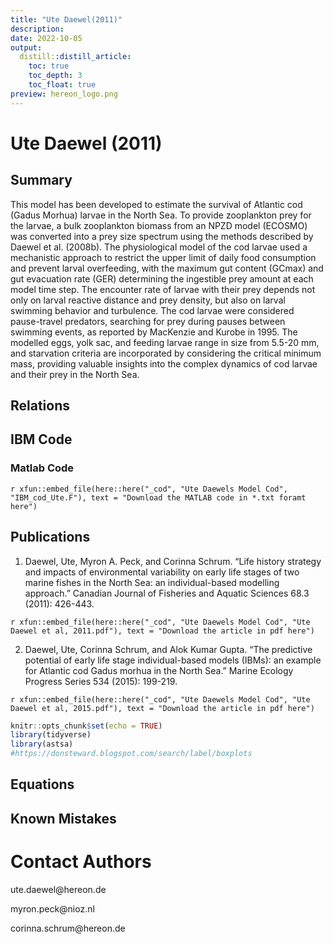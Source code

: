 ```yaml
---
title: "Ute Daewel(2011)"
description:
date: 2022-10-05
output:
  distill::distill_article:
    toc: true
    toc_depth: 3
    toc_float: true
preview: hereon_logo.png
---
```



# Ute Daewel (2011) 

## Summary

This model has been developed to estimate the survival of Atlantic cod (Gadus Morhua) larvae in the North Sea. To provide zooplankton prey for the larvae, a bulk zooplankton biomass from an NPZD model (ECOSMO) was converted into a prey size spectrum using the methods described by Daewel et al. (2008b). The physiological model of the cod larvae used a mechanistic approach to restrict the upper limit of daily food consumption and prevent larval overfeeding, with the maximum gut content (GCmax) and gut evacuation rate (GER) determining the ingestible prey amount at each model time step. The encounter rate of larvae with their prey depends not only on larval reactive distance and prey density, but also on larval swimming behavior and turbulence. The cod larvae were considered pause-travel predators, searching for prey during pauses between swimming events, as reported by MacKenzie and Kurobe in 1995. The modelled eggs, yolk sac, and feeding larvae range in size from 5.5-20 mm, and starvation criteria are incorporated by considering the critical minimum mass, providing valuable insights into the complex dynamics of cod larvae and their prey in the North Sea.


## Relations


## IBM Code

### Matlab Code
<div class="contributor_org">
`r xfun::embed_file(here::here("_cod", "Ute Daewels Model Cod", "IBM_cod_Ute.F"), text = "Download the MATLAB code in *.txt foramt here")`
</div>

## Publications
1)  Daewel, Ute, Myron A. Peck, and Corinna Schrum. "Life history strategy and impacts of     environmental variability on early life stages of two marine fishes in the North Sea: an individual-based modelling approach." Canadian Journal of Fisheries and Aquatic Sciences 68.3 (2011): 426-443.

<div class="contributor_org">
`r xfun::embed_file(here::here("_cod", "Ute Daewels Model Cod", "Ute Daewel et al, 2011.pdf"), text = "Download the article in pdf here")`
</div>

2) Daewel, Ute, Corinna Schrum, and Alok Kumar Gupta. "The predictive potential of early life stage individual-based models (IBMs): an example for Atlantic cod Gadus morhua in the North Sea." Marine Ecology Progress Series 534 (2015): 199-219.

<div class="contributor_org">
`r xfun::embed_file(here::here("_cod", "Ute Daewels Model Cod", "Ute Daewel et al, 2015.pdf"), text = "Download the article in pdf here")`
</div>




```r
knitr::opts_chunk$set(echo = TRUE)
library(tidyverse)
library(astsa)
#https://donsteward.blogspot.com/search/label/boxplots
```


## Equations

## Known Mistakes

# Contact Authors

ute.daewel@hereon.de

myron.peck@nioz.nl

corinna.schrum@hereon.de